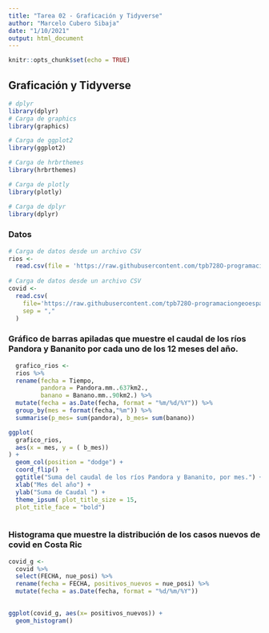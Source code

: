 ```yaml
---
title: "Tarea 02 - Graficación y Tidyverse"
author: "Marcelo Cubero Sibaja"
date: "1/10/2021"
output: html_document
---
```


```r
knitr::opts_chunk$set(echo = TRUE)
```


## Graficación y Tidyverse

```r
# dplyr
library(dplyr) 
# Carga de graphics
library(graphics)

# Carga de ggplot2
library(ggplot2)

# Carga de hrbrthemes
library(hrbrthemes)

# Carga de plotly
library(plotly)

# Carga de dplyr
library(dplyr)

```
### Datos
```r
# Carga de datos desde un archivo CSV
rios <-
  read.csv(file = 'https://raw.githubusercontent.com/tpb728O-programaciongeoespacialr/2021ii/main/datos/hidrologia/fdc/fdc.csv')
           
# Carga de datos desde un archivo CSV
covid <- 
  read.csv(
    file='https://raw.githubusercontent.com/tpb728O-programaciongeoespacialr/2021ii/main/datos/minsalud/covid/ultimafecha_CSV_GENERAL.csv', 
    sep = ","
  )           

```

### Gráfico de barras apiladas que muestre el caudal de los ríos Pandora y Bananito por cada uno de los 12 meses del año.

```r
  grafico_rios <-
  rios %>%
  rename(fecha = Tiempo,
         pandora = Pandora.mm..637km2.,
         banano = Banano.mm..90km2.) %>%
  mutate(fecha = as.Date(fecha, format = "%m/%d/%Y")) %>%
  group_by(mes = format(fecha,"%m")) %>%
  summarise(p_mes= sum(pandora), b_mes= sum(banano))

```
```r
ggplot(
  grafico_rios, 
  aes(x = mes, y = ( b_mes))
) +  
  geom_col(position = "dodge") +
  coord_flip()  +
  ggtitle("Suma del caudal de los ríos Pandora y Bananito, por mes.") +
  xlab("Mes del año") +
  ylab("Suma de Caudal ") +
  theme_ipsum( plot_title_size = 15,
  plot_title_face = "bold")



```



###  Histograma que muestre la distribución de los casos nuevos de covid en Costa Ric





```r
covid_g <-
  covid %>%
  select(FECHA, nue_posi) %>%
  rename(fecha = FECHA, positivos_nuevos = nue_posi) %>%
  mutate(fecha = as.Date(fecha, format = "%d/%m/%Y"))
 

```
```r
ggplot(covid_g, aes(x= positivos_nuevos)) +
  geom_histogram()
```

















